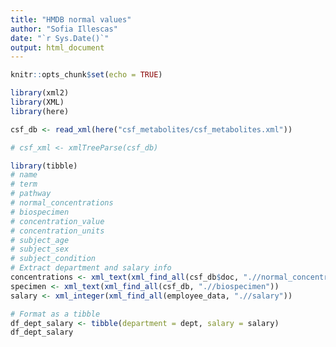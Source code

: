 ```yaml
---
title: "HMDB normal values"
author: "Sofia Illescas"
date: "`r Sys.Date()`"
output: html_document
---
```


```r
knitr::opts_chunk$set(echo = TRUE)
```

```r
library(xml2)
library(XML)
library(here)
```

```r
csf_db <- read_xml(here("csf_metabolites/csf_metabolites.xml"))

# csf_xml <- xmlTreeParse(csf_db)
```

```r
library(tibble)
# name
# term
# pathway
# normal_concentrations
# biospecimen
# concentration_value
# concentration_units
# subject_age
# subject_sex
# subject_condition
# Extract department and salary info
concentrations <- xml_text(xml_find_all(csf_db$doc, ".//normal_concentrations"))
specimen <- xml_text(xml_find_all(csf_db, ".//biospecimen"))
salary <- xml_integer(xml_find_all(employee_data, ".//salary"))

# Format as a tibble
df_dept_salary <- tibble(department = dept, salary = salary)
df_dept_salary
```

